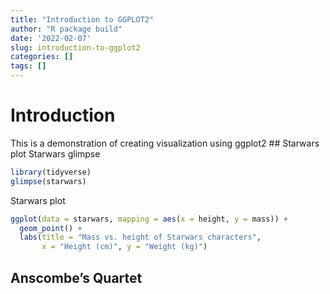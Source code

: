 ```yaml
---
title: "Introduction to GGPLOT2"
author: "R package build"
date: '2022-02-07'
slug: introduction-to-ggplot2
categories: []
tags: []
---
```


# Introduction
This is a demonstration of creating visualization using ggplot2
## Starwars plot
Starwars glimpse

```r
library(tidyverse)
glimpse(starwars)
```

Starwars plot
```r
ggplot(data = starwars, mapping = aes(x = height, y = mass)) +
  geom_point() +
  labs(title = "Mass vs. height of Starwars characters",
       x = "Height (cm)", y = "Weight (kg)")
```

## Anscombe's Quartet